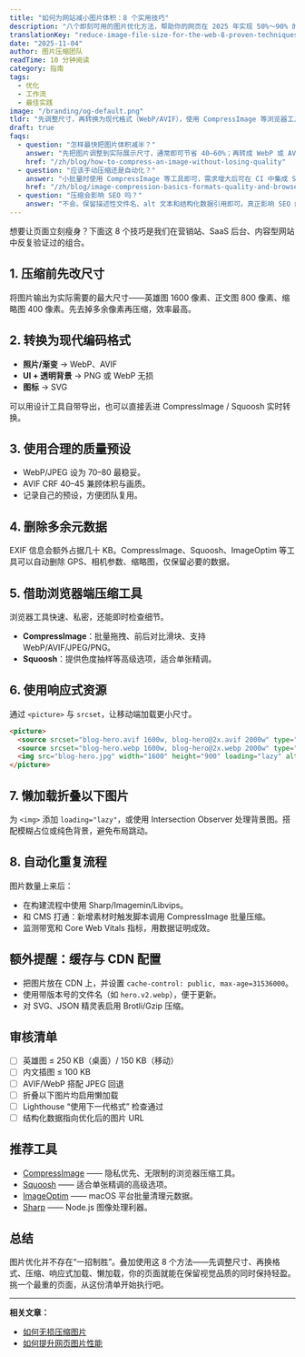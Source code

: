 ```yaml
---
title: "如何为网站减小图片体积：8 个实用技巧"
description: "八个即刻可用的图片优化方法，帮助你的网页在 2025 年实现 50%～90% 的体积削减。"
translationKey: "reduce-image-file-size-for-the-web-8-proven-techniques"
date: "2025-11-04"
author: 图片压缩团队
readTime: 10 分钟阅读
category: 指南
tags:
  - 优化
  - 工作流
  - 最佳实践
image: "/branding/og-default.png"
tldr: "先调整尺寸，再转换为现代格式（WebP/AVIF），使用 CompressImage 等浏览器工具预览压缩效果，最后通过响应式加载与懒加载组合发布，轻松降低页面权重。"
draft: true
faqs:
  - question: "怎样最快把图片体积减半？"
    answer: "先把图片调整到实际展示尺寸，通常即可节省 40–60%；再转成 WebP 或 AVIF，整体压缩率轻松达到 70% 以上。"
    href: "/zh/blog/how-to-compress-an-image-without-losing-quality"
  - question: "应该手动压缩还是自动化？"
    answer: "小批量时使用 CompressImage 等工具即可，需求增大后可在 CI 中集成 Sharp/Imagemin 或脚本化处理。"
    href: "/zh/blog/image-compression-basics-formats-quality-and-browser-tools"
  - question: "压缩会影响 SEO 吗？"
    answer: "不会。保留描述性文件名、alt 文本和结构化数据引用即可。真正影响 SEO 的是加载速度。"
---
```


想要让页面立刻瘦身？下面这 8 个技巧是我们在营销站、SaaS 后台、内容型网站中反复验证过的组合。

## 1. 压缩前先改尺寸

将图片输出为实际需要的最大尺寸——英雄图 1600 像素、正文图 800 像素、缩略图 400 像素。先去掉多余像素再压缩，效率最高。

## 2. 转换为现代编码格式

- **照片/渐变** → WebP、AVIF
- **UI + 透明背景** → PNG 或 WebP 无损
- **图标** → SVG

可以用设计工具自带导出，也可以直接丢进 CompressImage / Squoosh 实时转换。

## 3. 使用合理的质量预设

- WebP/JPEG 设为 70–80 最稳妥。
- AVIF CRF 40–45 兼顾体积与画质。
- 记录自己的预设，方便团队复用。

## 4. 删除多余元数据

EXIF 信息会额外占据几十 KB。CompressImage、Squoosh、ImageOptim 等工具可以自动删除 GPS、相机参数、缩略图，仅保留必要的数据。

## 5. 借助浏览器端压缩工具

浏览器工具快速、私密，还能即时检查细节。

- **CompressImage**：批量拖拽、前后对比滑块、支持 WebP/AVIF/JPEG/PNG。
- **Squoosh**：提供色度抽样等高级选项，适合单张精调。

## 6. 使用响应式资源

通过 `<picture>` 与 `srcset`，让移动端加载更小尺寸。

```html
<picture>
  <source srcset="blog-hero.avif 1600w, blog-hero@2x.avif 2000w" type="image/avif" />
  <source srcset="blog-hero.webp 1600w, blog-hero@2x.webp 2000w" type="image/webp" />
  <img src="blog-hero.jpg" width="1600" height="900" loading="lazy" alt="Hero" />
</picture>
```

## 7. 懒加载折叠以下图片

为 `<img>` 添加 `loading="lazy"`，或使用 Intersection Observer 处理背景图。搭配模糊占位或纯色背景，避免布局跳动。

## 8. 自动化重复流程

图片数量上来后：

- 在构建流程中使用 Sharp/Imagemin/Libvips。
- 和 CMS 打通：新增素材时触发脚本调用 CompressImage 批量压缩。
- 监测带宽和 Core Web Vitals 指标，用数据证明成效。

## 额外提醒：缓存与 CDN 配置

- 把图片放在 CDN 上，并设置 `cache-control: public, max-age=31536000`。
- 使用带版本号的文件名（如 `hero.v2.webp`），便于更新。
- 对 SVG、JSON 精灵表启用 Brotli/Gzip 压缩。

## 审核清单

- [ ] 英雄图 ≤ 250 KB（桌面）/ 150 KB（移动）
- [ ] 内文插图 ≤ 100 KB
- [ ] AVIF/WebP 搭配 JPEG 回退
- [ ] 折叠以下图片均启用懒加载
- [ ] Lighthouse “使用下一代格式” 检查通过
- [ ] 结构化数据指向优化后的图片 URL

## 推荐工具

- [CompressImage](https://www.compressimage.dev/) —— 隐私优先、无限制的浏览器压缩工具。
- [Squoosh](https://squoosh.app/) —— 适合单张精调的高级选项。
- [ImageOptim](https://imageoptim.com/mac) —— macOS 平台批量清理元数据。
- [Sharp](https://sharp.pixelplumbing.com/) —— Node.js 图像处理利器。

## 总结

图片优化并不存在“一招制胜”。叠加使用这 8 个方法——先调整尺寸、再换格式、压缩、响应式加载、懒加载，你的页面就能在保留视觉品质的同时保持轻盈。挑一个最重的页面，从这份清单开始执行吧。

---

**相关文章：**
- [如何无损压缩图片](/zh/blog/how-to-compress-an-image-without-losing-quality)
- [如何提升网页图片性能](/zh/blog/optimize-images-web-performance)
